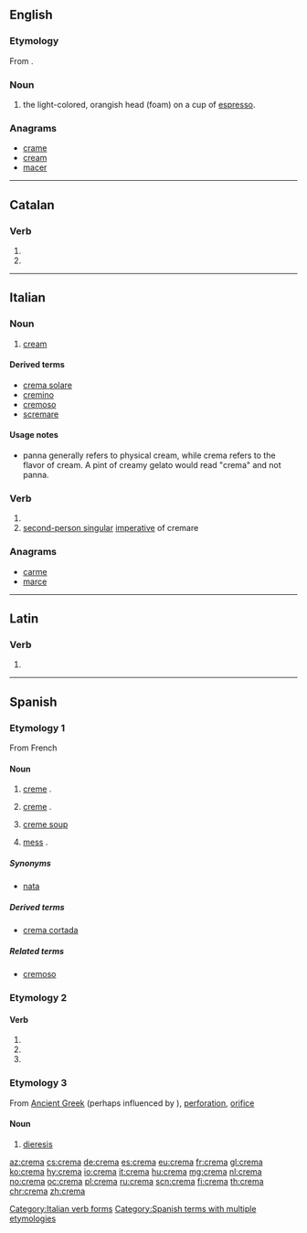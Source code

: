 {{also|Crema|cremă}}
==English==

===Etymology===
From {{etyl|it|en}}.

===Noun===
{{en-noun|?}}

# the light-colored, orangish head (foam) on a cup of [[espresso]].

===Anagrams===
* [[crame#English|crame]]
* [[cream#English|cream]]
* [[macer#English|macer]]

----

==Catalan==

===Verb===
{{head|ca|verb form}}

# {{ca-verb form of|p=3|n=sg|t=pres|m=ind|cremar}}
# {{ca-verb form of|p=2|n=sg|m=impr|cremar}}

----

==Italian==

===Noun===
{{it-noun|f}}

# [[cream]]

====Derived terms====
* [[crema solare]]
* [[cremino]]
* [[cremoso]]
* [[scremare]]

====Usage notes====
* panna generally refers to physical cream, while crema refers to the flavor of cream. A pint of creamy gelato would read "crema" and not panna.

===Verb===
{{head|it|verb form}}

# {{conjugation of|cremare||3|s|pres|lang=it}}
# [[second-person singular]] [[imperative]] of cremare

===Anagrams===
* [[carme#Italian|carme]]
* [[marce#Italian|marce]]

[[Category:Italian verb forms]]

----

==Latin==

===Verb===
{{la-verb-form|cremā}}

# {{conjugation of|cremō||1|s|pres|act|imp|lang=la}}

----

==Spanish==

===Etymology 1===
From French {{term|crème|lang=fr}}

====Noun====
{{es-noun|f}}

# [[creme]] {{gloss|cosmetic product}}.
# {{context|lang=es|Latin America}} [[creme]] {{gloss|dairy product}}.
# [[creme soup]]
# {{context|lang=es|Latin America|colloquial}} [[mess]] {{gloss|disorder}}.

=====Synonyms=====
* {{sense|dairy product}} [[nata]] {{qualifier|Spain}}

=====Derived terms=====
* [[crema cortada]] {{g|f}}

=====Related terms=====
* [[cremoso]]

===Etymology 2===

====Verb====
{{es-verb-form|cremar}}

# {{es-verb form of|ending=ar|mood=imperative|sense=affirmative|pers=2|formal=no|number=singular|cremar}}
# {{es-verb form of|ending=ar|mood=indicative|tense=present|pers=2|formal=yes|number=singular|cremar}}
# {{es-verb form of|ending=ar|mood=indicative|tense=present|pers=3|number=singular|cremar}}

===Etymology 3===
From [[Ancient Greek]] {{term|τρῆμα|lang=grc}} (perhaps influenced by {{term|crema|lang=es}}), [[perforation]], [[orifice]]

====Noun====
{{es-noun|f}}

# {{context|rare|lang=es}} [[dieresis]]

[[Category:Spanish terms with multiple etymologies]]

[[az:crema]]
[[cs:crema]]
[[de:crema]]
[[es:crema]]
[[eu:crema]]
[[fr:crema]]
[[gl:crema]]
[[ko:crema]]
[[hy:crema]]
[[io:crema]]
[[it:crema]]
[[hu:crema]]
[[mg:crema]]
[[nl:crema]]
[[no:crema]]
[[oc:crema]]
[[pl:crema]]
[[ru:crema]]
[[scn:crema]]
[[fi:crema]]
[[th:crema]]
[[chr:crema]]
[[zh:crema]]